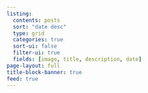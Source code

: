 ```yaml
---
listing:
  contents: posts
  sort: "date desc"
  type: grid
  categories: true
  sort-ui: false
  filter-ui: true
  fields: [image, title, description, date]
page-layout: full
title-block-banner: true
feed: true
---
```

